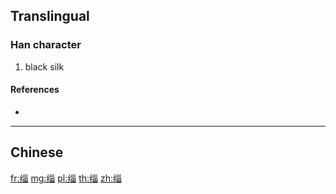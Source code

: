 {{character info/new}}
{{also|緇}}
==Translingual==

===Han character===
{{Han char|rn=120|rad=纟|as=08|sn=11|four=|canj=VMVVW}}

# black silk

====References====
* {{Han ref|kx=0944.251|hdz=53422.040|uh=7F01|ud=32513}}

----

==Chinese==
{{zh-see|緇}}

[[fr:缁]]
[[mg:缁]]
[[pl:缁]]
[[th:缁]]
[[zh:缁]]